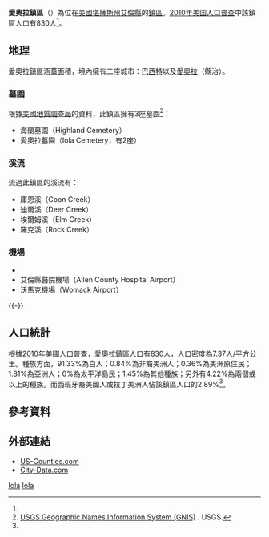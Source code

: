 {{noteTA
|G1=USState
}}
{{Infobox settlement
|official_name = 愛奧拉鎮區
|native_name = Iola Township
|settlement_type = 鎮區
|image_map = Map highlighting Iola Township, Allen County, Kansas.svg
|map_caption = 愛奧拉鎮區在艾倫縣的位置
|coordinates_display = inline,title
|coordinates_region = US-KS
|subdivision_type = [[世界政區索引|國家]]
|subdivision_name = [[美国|美国]]
|subdivision_type1 = [[美國行政區劃|州]]
|subdivision_name1 = [[堪薩斯州|堪薩斯州]]
|subdivision_type2 = [[堪萨斯州行政区划|縣]]
|subdivision_name2 = [[艾倫縣_(堪薩斯州)|艾倫縣]]
|area_total_km2 = 112.7
|area_land_km2 = 110.6
|area_water_km2 = 2.0
|area_total_sq_mi = 
|area_land_sq_mi = 
|area_water_sq_mi = 
|area_water_percent = 1.8
|population_as_of = [[2010年美国人口普查|2010]]
|population_footnotes = <ref name=census>{{cite web|url=http://www.census.gov/geo/www/gazetteer/gazetteer2010.html|title=2010 Census Gazetteer Files|publisher=[[美国人口调查局|美国人口调查局]]|accessdate=2016-02-18|archive-url=https://web.archive.org/web/20121021075704/http://www.census.gov/geo/www/gazetteer/gazetteer2010.html|archive-date=2012-10-21|dead-url=yes}}</ref>
|population_total = 830
|population_density_km2 = auto
|elevation_footnotes = 
|elevation_m = 292
|elevation_ft = 958
|latd = 37
|latm = 54
|lats = 28
|latNS = N
|longd = 95
|longm = 26
|longs = 46
|longEW = W
|blank_name = [[地名信息系统|GNIS]] feature ID
|blank_info = [http://geonames.usgs.gov/pls/gnispublic/f?p=gnispq:3:::NO::P3_FID:0474513 0474513]
|website = 
|footnotes = 
}}

'''愛奧拉鎮區'''（{{lang-en|'''Iola Township'''}}）為位在[[美國|美國]][[堪薩斯州|堪薩斯州]][[艾倫縣_(堪薩斯州)|艾倫縣]]的[[行政鎮區|鎮區]]。[[2010年美国人口普查|2010年美国人口普查]]中該鎮區人口有830人<ref name=census/>。

==地理==
愛奧拉鎮區涵蓋面積{{convert|112.7|km2|sqmi}}，境內擁有二座城市：[[巴西特_(堪薩斯州)|巴西特]]以及[[愛奧拉_(堪薩斯州)|愛奧拉]]（縣治）。

===墓園===
根據[[美國地質調查局|美國地質調查局]]的資料，此鎮區擁有3座墓園<ref>[http://geonames.usgs.gov/domestic/index.html USGS Geographic Names Information System (GNIS)] {{Wayback|url=http://geonames.usgs.gov/domestic/index.html |date=20190428150204 }}. USGS.</ref>：
*海蘭墓園（Highland Cemetery）
*愛奧拉墓園（Iola Cemetery，有2座）

===溪流===
流過此鎮區的溪流有：
*庫恩溪（Coon Creek）
*迪爾溪（Deer Creek）
*埃爾姆溪（Elm Creek）
*羅克溪（Rock Creek）

===機場===
*{{le|艾倫縣機場|Allen County Airport}}
*艾倫縣醫院機場（Allen County Hospital Airport）
*沃馬克機場（Womack Airport）
{{-}}
==人口統計==
根據[[2010年美國人口普查|2010年美國人口普查]]，愛奧拉鎮區人口有830人，[[人口密度|人口密度]]為7.37人/平方公里。種族方面，91.33%為白人；0.84%為非裔美洲人；0.36%為美洲原住民；1.81%為亞洲人；0%為太平洋島民；1.45%為其他種族；另外有4.22%為兩個或以上的種族。而西班牙裔美國人或拉丁美洲人佔該鎮區人口的2.89%<ref name=census/>。

==參考資料==
{{reflist}}

==外部連結==
* [https://web.archive.org/web/20080723112151/http://www.us-counties.com/localgov/kansas.html US-Counties.com]
* [http://www.city-data.com/township/Iola-Allen-KS.html City-Data.com] {{Wayback|url=http://www.city-data.com/township/Iola-Allen-KS.html |date=20121021093847 }}

{{艾倫縣 (堪薩斯州)}}

[[Category:艾倫縣鎮區_(堪薩斯州)|Iola]]
[[Category:堪薩斯州鎮區|Iola]]